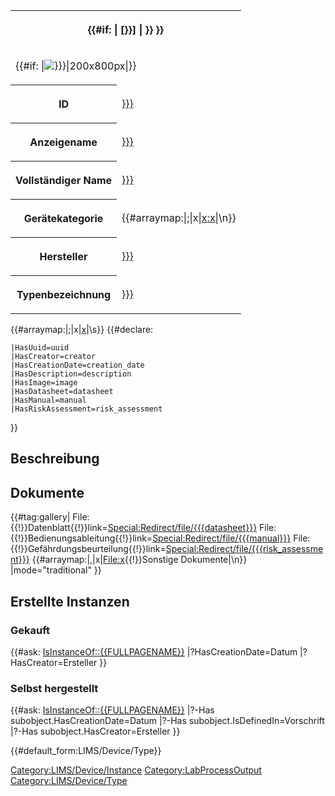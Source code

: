 <noinclude>{{OslTemplate:Helper/Docu/FormTemplate}}
{{OslTemplate:LIMS/Common/Template |id_postfix=dt}}
</noinclude>
<includeonly><table class="info_box">
<tr>
<th class="heading" colspan="2">{{#if: {{{display_name|}}}|{{{display_name|}}} [{{{id|{{PAGENAME}}}}}] | {{{id|{{PAGENAME}}}}} }}</th>
</tr>
<tr>
<td class="picture" colspan="2">{{#if: {{{image|}}}|[[File:{{{image|}}}|200x800px]]|}}</td>
</tr>
<tr>
<th>ID</th>
<td>[[HasId::{{{id|{{PAGENAME}}}}}]]</td>
</tr>
<tr>
<th>Anzeigename</th>
<td>[[HasDisplayName::{{{display_name|}}}]]</td>
</tr>
<tr>
<th>Vollständiger Name</th>
<td>[[HasName::{{{full_name|}}}]]</td>
</tr>
<tr>
<th>Gerätekategorie</th>
<td>{{#arraymap:{{{category|}}}|;|x|[[x]][[:x]]|\n}}</td>
</tr>
<tr>
<th>Hersteller</th>
<td>[[HasManufacturer::{{{manufacturer|}}}]]</td>
</tr>
<tr>
<th>Typenbezeichnung</th>
<td>[[HasManufacturerTypeId::{{{manufacturer_type_id|}}}]]</td>
</tr>
</table>
<!-- {{#ask: [[{{FULLPAGENAME}}]]
|?Category=
|mainlabel=-
|format=plain
}} -->
{{OslTemplate:LIMS/Common |Device|Type|name={{{display_name|}}}}}{{#arraymap:{{{category|}}}|;|x|[[x]]|\s}}
{{#declare:
 |HasUuid=uuid
 |HasCreator=creator
 |HasCreationDate=creation_date
 |HasDescription=description
 |HasImage=image
 |HasDatasheet=datasheet
 |HasManual=manual
 |HasRiskAssessment=risk_assessment
}}

== Beschreibung ==
{{{description|}}}

== Dokumente ==
{{#tag:gallery|
File:{{{datasheet}}}{{!}}Datenblatt{{!}}link=[[Special:Redirect/file/{{{datasheet}}}]]
File:{{{manual}}}{{!}}Bedienungsableitung{{!}}link=[[Special:Redirect/file/{{{manual}}}]]
File:{{{risk_assessment}}}{{!}}Gefährdungsbeurteilung{{!}}link=[[Special:Redirect/file/{{{risk_assessment}}}]]
{{#arraymap:{{{additional_documents|}}}|,|x|File:x{{!}}Sonstige Dokumente|\n}}
|mode="traditional"
}}

== Erstellte Instanzen ==
=== Gekauft ===
{{#ask: [[Category:LIMS/Device/Instance]] [[IsInstanceOf::{{FULLPAGENAME}}]]
|?HasCreationDate=Datum
|?HasCreator=Ersteller
}}

=== Selbst hergestellt ===
{{#ask: [[Category:LabProcessOutput]] [[IsInstanceOf::{{FULLPAGENAME}}]]
|?-Has subobject.HasCreationDate=Datum
|?-Has subobject.IsDefinedIn=Vorschrift
|?-Has subobject.HasCreator=Ersteller
}}

[[Category:LIMS/Device/Type]]{{#default_form:LIMS/Device/Type}}
</includeonly>